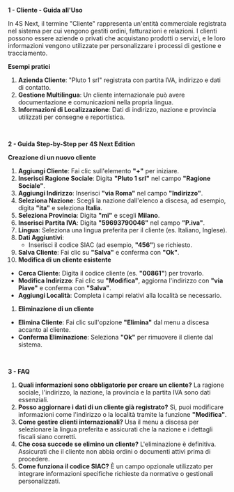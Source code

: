 **1 - Cliente - Guida all'Uso**

In 4S Next, il termine "Cliente" rappresenta un'entità commerciale registrata nel sistema per cui vengono gestiti ordini, fatturazioni e relazioni. I clienti possono essere aziende o privati che acquistano prodotti o servizi, e le loro informazioni vengono utilizzate per personalizzare i processi di gestione e tracciamento.

**Esempi pratici**

1. **Azienda Cliente**: "Pluto 1 srl" registrata con partita IVA, indirizzo e dati di contatto.
2. **Gestione Multilingua**: Un cliente internazionale può avere documentazione e comunicazioni nella propria lingua.
3. **Informazioni di Localizzazione**: Dati di indirizzo, nazione e provincia utilizzati per consegne e reportistica.

 

**2 - Guida Step-by-Step per 4S Next Edition**

**Creazione di un nuovo cliente**

1. **Aggiungi Cliente**: Fai clic sull'elemento **"+"** per iniziare.
2. **Inserisci Ragione Sociale**: Digita **"Pluto 1 srl"** nel campo **"Ragione Sociale"**.
3. **Aggiungi Indirizzo**: Inserisci **"via Roma"** nel campo **"Indirizzo"**.
4. **Seleziona Nazione**: Scegli la nazione dall'elenco a discesa, ad esempio, digita **"ita"** e seleziona **Italia**.
5. **Seleziona Provincia**: Digita **"mi"** e scegli **Milano**.
6. **Inserisci Partita IVA**: Digita **"59693790046"** nel campo **"P.iva"**.
7. **Lingua**: Seleziona una lingua preferita per il cliente (es. Italiano, Inglese).
8. **Dati Aggiuntivi**:
   * Inserisci il codice SIAC (ad esempio, **"456"**) se richiesto.
9. **Salva Cliente**: Fai clic su **"Salva"** e conferma con **"Ok"**.
10. **Modifica di un cliente esistente**

* **Cerca Cliente**: Digita il codice cliente (es. **"00861"**) per trovarlo.
* **Modifica Indirizzo**: Fai clic su **"Modifica"**, aggiorna l'indirizzo con **"via Piave"** e conferma con **"Salva"**.
* **Aggiungi Località**: Completa i campi relativi alla località se necessario.

1. **Eliminazione di un cliente**

* **Elimina Cliente**: Fai clic sull'opzione **"Elimina"** dal menu a discesa accanto al cliente.
* **Conferma Eliminazione**: Seleziona **"Ok"** per rimuovere il cliente dal sistema.

 

**3 - FAQ**

1. **Quali informazioni sono obbligatorie per creare un cliente?** La ragione sociale, l'indirizzo, la nazione, la provincia e la partita IVA sono dati essenziali.
2. **Posso aggiornare i dati di un cliente già registrato?** Sì, puoi modificare informazioni come l'indirizzo o la località tramite la funzione **"Modifica"**.
3. **Come gestire clienti internazionali?** Usa il menu a discesa per selezionare la lingua preferita e assicurati che la nazione e i dettagli fiscali siano corretti.
4. **Che cosa succede se elimino un cliente?** L'eliminazione è definitiva. Assicurati che il cliente non abbia ordini o documenti attivi prima di procedere.
5. **Come funziona il codice SIAC?** È un campo opzionale utilizzato per integrare informazioni specifiche richieste da normative o gestionali personalizzati.